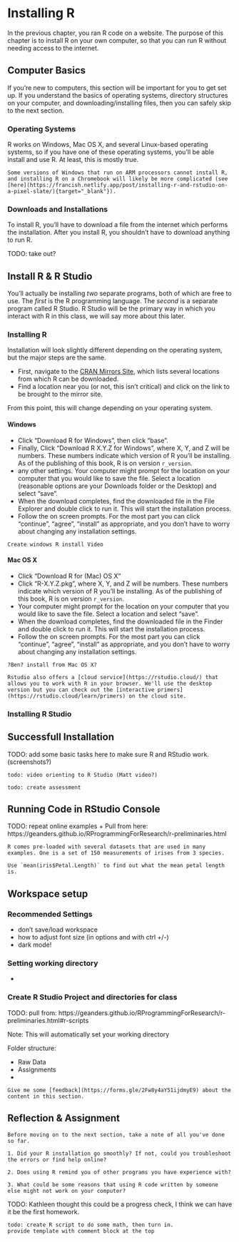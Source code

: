 # Installing R {#installingr}

In the previous chapter, you ran R code on a website.
The purpose of this chapter is to install R on your own computer, so that you can run R without needing access to the internet.

## Computer Basics

If you're new to computers, this section will be important for you to get set up.
If you understand the basics of operating systems, directory structures on your computer, and downloading/installing files, then you can safely skip to the next section.

### Operating Systems

R works on Windows, Mac OS X, and several Linux-based operating systems, so if you have one of these operating systems, you'll be able install and use R. 
At least, this is mostly true. 
```block
Some versions of Windows that run on ARM processors cannot install R, and installing R on a Chromebook will likely be more complicated (see [here](https://francish.netlify.app/post/installing-r-and-rstudio-on-a-pixel-slate/){target="_blank"}).
```

### Downloads and Installations

To install R, you'll have to download a file from the internet which performs the installation.
After you install R, you shouldn't have to download anything to run R.

TODO: take out?


## Install R \& R Studio

You'll actually be installing _two_ separate programs, both of which are free to use.
The _first_ is the R programming language.
The _second_ is a separate program called R Studio.
R Studio will be the primary way in which you interact with R in this class, we will say more about this later.


### Installing R

Installation will look slightly different depending on the operating system, but the major steps are the same. 

- First, navigate to the [CRAN Mirrors Site](https://cran.r-project.org/mirrors.html), which lists several locations from which R can be downloaded. 
- Find a location near you (or not, this isn't critical) and click on the link to be brought to the mirror site.

From this point, this will change depending on your operating system.

#### Windows

- Click "Download R for Windows", then click "base". 
- Finally, Click "Download R X.Y.Z for Windows", where X, Y, and Z will be numbers. These numbers indicate which version of R you'll be installing. As of the publishing of this book, R is on version `r_version`.
- any other settings. Your computer might prompt for the location on your computer that you would like to save the file. Select a location (reasonable options are your Downloads folder or the Desktop) and select "save".
- When the download completes, find the downloaded file in the File Explorer and double click to run it. This will start the installation process.
- Follow the on screen prompts. For the most part you can click "continue", "agree", "install" as appropriate, and you don't have to worry about changing any installation settings.

```block
Create windows R install Video
```

#### Mac OS X

- Click "Download R for (Mac) OS X"
- Click "R-X.Y.Z.pkg", where X, Y, and Z will be numbers. These numbers indicate which version of R you'll be installing. As of the publishing of this book, R is on version `r_version`.
- Your computer might prompt for the location on your computer that you would like to save the file. Select a location and select "save".
- When the download completes, find the downloaded file in the Finder and double click to run it. This will start the installation process. 
- Follow the on screen prompts. For the most part you can click "continue", "agree", "install" as appropriate, and you don't have to worry about changing any installation settings.

```block
?Ben? install from Mac OS X?
```
```block
Rstudio also offers a [cloud service](https://rstudio.cloud/) that allows you to work with R in your browser. We'll use the desktop version but you can check out the [interactive primers](https://rstudio.cloud/learn/primers) on the cloud site.
```



### Installing R Studio

## Successfull Installation

TODO: add some basic tasks here to make sure R and RStudio work. (screenshots?)

```block
todo: video orienting to R Studio (Matt video?)
```


```block
todo: create assessment
```


## Running Code in RStudio Console

TODO: repeat online examples + Pull from here: https://geanders.github.io/RProgrammingForResearch/r-preliminaries.html

```block
R comes pre-loaded with several datasets that are used in many examples. One is a set of 150 measurements of irises from 3 species. 

Use `mean(iris$Petal.Length)` to find out what the mean petal length is. 
```

## Workspace setup

### Recommended Settings

- don't save/load workspace
- how to adjust font size (in options and with ctrl +/-)
- dark mode!

### Setting working directory

- 

### Create R Studio Project and directories for class

TODO: pull from: https://geanders.github.io/RProgrammingForResearch/r-preliminaries.html#r-scripts

Note: This will automatically set your working directory

Folder structure:

- Raw Data
- Assignments
- 

```block
Give me some [feedback](https://forms.gle/2Fw8y4aY51ijdmyE9) about the content in this section.
```

## Reflection \& Assignment

```block
Before moving on to the next section, take a note of all you've done so far. 

1. Did your R installation go smoothly? If not, could you troubleshoot the errors or find help online?

2. Does using R remind you of other programs you have experience with? 

3. What could be some reasons that using R code written by someone else might not work on your computer?
```

TODO: Kathleen thought this could be a progress check, I think we can have it be the first homework. 
```block
todo: create R script to do some math, then turn in.
provide template with comment block at the top
```


